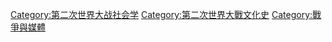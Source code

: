{{Portal|第二次世界大戰}}
[[Category:第二次世界大战社会学|Category:第二次世界大战社会学]]
[[Category:第二次世界大戰文化史|Category:第二次世界大戰文化史]]
[[Category:戰爭與媒體|Category:戰爭與媒體]]